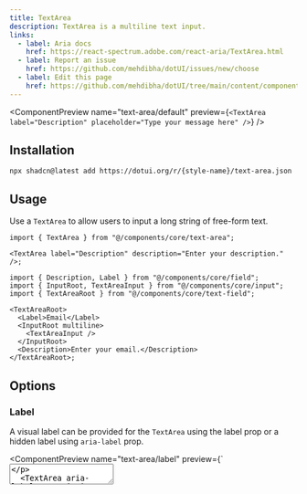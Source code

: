 ```yaml
---
title: TextArea
description: TextArea is a multiline text input.
links:
  - label: Aria docs
    href: https://react-spectrum.adobe.com/react-aria/TextArea.html
  - label: Report an issue
    href: https://github.com/mehdibha/dotUI/issues/new/choose
  - label: Edit this page
    href: https://github.com/mehdibha/dotUI/tree/main/content/components/inputs/text-area.mdx?plain=1
---
```


<ComponentPreview
  name="text-area/default"
  preview={`<TextArea label="Description" placeholder="Type your message here" />`}
/>

## Installation

```package-install
npx shadcn@latest add https://dotui.org/r/{style-name}/text-area.json
```

## Usage

Use a `TextArea` to allow users to input a long string of free-form text.

```tsx
import { TextArea } from "@/components/core/text-area";

<TextArea label="Description" description="Enter your description." />;
```

```tsx
import { Description, Label } from "@/components/core/field";
import { InputRoot, TextAreaInput } from "@/components/core/input";
import { TextAreaRoot } from "@/components/core/text-field";

<TextAreaRoot>
  <Label>Email</Label>
  <InputRoot multiline>
    <TextAreaInput />
  </InputRoot>
  <Description>Enter your email.</Description>
</TextAreaRoot>;
```

## Options

### Label

A visual label can be provided for the `TextArea` using the label prop or a hidden label using `aria-label` prop.

<ComponentPreview
  name="text-area/label"
  preview={`<TextArea label="Description" />
  <TextArea aria-label="Description" />`}
/>

### Description

An `errorMessage` can be supplied to a TextField, which will be displayed when the `isInvalid` prop is set to `true`.

<ComponentPreview
  name="text-area/description"
  preview={`<TextArea label="Description" description="Type your description" />`}
/>

### Error message

An `errorMessage` can be supplied to a TextArea, which will be displayed when the `isInvalid` prop is set to `true`.

<ComponentPreview
  name="text-area/error-message"
  preview={`<TextArea 
    label="Comment"
    isInvalid
    errorMessage="You have exceeded the comment limit for one hour." 
  />`}
/>

### Prefix and suffix

To add additional context for the `TextArea`, use the `prefix` and `suffix` props.

<ComponentPreview
  name="text-area/prefix-and-suffix"
  preview={`<TextArea
    label="Comment"
    placeholder="type something here"
    prefix={<Emojis />}
    suffix={<Toolbar />}
  />`}
/>

### Disabled

Use the `isDisabled` prop to disable the TextArea.

<ComponentPreview
  name="text-area/disabled"
  preview={`<TextArea isDisabled />`}
/>

### ReadOnly

The `isReadOnly` boolean prop makes the TextArea's text content immutable. Unlike `isDisabled`, the text area remains focusable and the contents can still be copied.

<ComponentPreview
  name="text-area/read-only"
  preview={`<TextArea isReadOnly />`}
/>

### Required

Use the `isRequired` prop to mark the TextArea as required.
Use the `necessityIndicator` prop to control the visual style of the required state.

<ComponentPreview
  name="text-area/required"
  preview={`<TextArea label="Description" isRequired necessityIndicator="icon" />`}
/>

## Uncontrolled

Use the `defaultValue` prop to set the default input value.

<ComponentPreview
  name="text-area/uncontrolled"
  preview={`<TextArea label="Essay" defaultValue="Roses are red, violets are blue." />`}
/>

## Controlled

Use the `value` and `onChange` props to control the value of the input.

<ComponentPreview
  name="text-area/controlled"
  preview={`const [inputValue, setInputValue] = React.useState("Roses are red, violets are blue.");
  return (
    <TextArea
      label="Essay"
      value={inputValue}
      onChange={(text) => {
        setInputValue(text);
      }}
    />
  );`}
/>

## Composition

If you need to customize things further, you can drop down to the composition level.

<ComponentPreview
  name="text-area/composition"
  preview={`<TextAreaRoot>
    <Label>Comment</Label>
    <InputRoot>
      <TextAreaInput />
    </InputRoot>
    <Description>Enter your comment.</Description>
  </TextAreaRoot>`}
/>

## API Reference

| Prop                 | Type                                                                                                   | Default  | Description                                                                                                                                                                                                                           |
| -------------------- | ------------------------------------------------------------------------------------------------------ | -------- | ------------------------------------------------------------------------------------------------------------------------------------------------------------------------------------------------------------------------------------- |
| `label`              | `ReactNode`                                                                                            |          | The content to display as the label.                                                                                                                                                                                                  |
| `description`        | `ReactNode`                                                                                            |          | A description for the field. Provides a hint such as specific requirements for what to choose.                                                                                                                                        |
| `errorMessage`       | `ReactNode \| (v: ValidationResult) => ReactNode`                                                      |          | An error message for the field.                                                                                                                                                                                                       |
| `prefix`             | `ReactNode`                                                                                            | -        | A visual to display before the input.                                                                                                                                                                                                 |
| `suffix`             | `ReactNode`                                                                                            | -        | A visual to display after the input.                                                                                                                                                                                                  |
| `isInvalid`          | `boolean`                                                                                              | -        | Whether the value is invalid.                                                                                                                                                                                                         |
| `isDisabled`         | `boolean`                                                                                              | -        | Whether the input is disabled.                                                                                                                                                                                                        |
| `isReadOnly`         | `boolean`                                                                                              | -        | Whether the input can be selected but not changed by the user.                                                                                                                                                                        |
| `isRequired`         | `boolean`                                                                                              | -        | Whether user input is required on the input before form submission.                                                                                                                                                                   |
| `validate`           | `(value: string) => ValidationError \| true \| null \| undefined`                                      | -        | A function that returns an error message if a given value is invalid. Validation errors are displayed to the user when the form is submitted if validationBehavior="native". For realtime validation, use the isInvalid prop instead. |
| `autoFocus`          | `boolean`                                                                                              | -        | Whether the element should receive focus on render.                                                                                                                                                                                   |
| `value`              | `string`                                                                                               | -        | The current value (controlled).                                                                                                                                                                                                       |
| `defaultValue`       | `string`                                                                                               | -        | The default value (uncontrolled).                                                                                                                                                                                                     |
| `autoComplete`       | `string`                                                                                               | -        | Describes the type of autocomplete functionality the input should provide if any.                                                                                                                                                     |
| `maxLength`          | `number`                                                                                               | -        | The maximum number of characters supported by the input.                                                                                                                                                                              |
| `minLength`          | `number`                                                                                               | -        | The minimum number of characters required by the input.                                                                                                                                                                               |
| `pattern`            | `string`                                                                                               | -        | Regex pattern that the value of the input must match to be valid.                                                                                                                                                                     |
| `type`               | `'text' \| 'search' \| 'url' \| 'tel' \| 'email' \| 'password' \| string & {}`                         | -        | The type of input to render.                                                                                                                                                                                                          |
| `inputMode`          | `'none' \| 'text' \| 'tel' \| 'url' \| 'email' \| 'numeric' \| 'decimal' \| 'search'`                  | -        | Hints at the type of data that might be entered by the user while editing the element or its contents.                                                                                                                                |
| `name`               | `string`                                                                                               | -        | The name of the input element, used when submitting an HTML form.                                                                                                                                                                     |
| `validationBehavior` | `'native' \| 'aria'`                                                                                   | 'native' | Whether to use native HTML form validation to prevent form submission when the value is missing or invalid, or mark the field as required or invalid via ARIA.                                                                        |
| `children`           | `ReactNode \| (values: TextFieldRenderProps & {defaultChildren: ReactNode \| undefined}) => ReactNode` | -        | The children of the component. A function may be provided to alter the children based on component state.                                                                                                                             |
| `className`          | `string`                                                                                               | -        | The CSS className for the element.                                                                                                                                                                                                    |
| `style`              | `CSSProperties \| (values: TextFieldRenderProps & {defaultStyle: CSSProperties}) => CSSProperties`     | -        | The inline style for the element. A function may be provided to compute the style based on component state.                                                                                                                           |

| Event                 | Type                                        | Description                                                                                                      |
| --------------------- | ------------------------------------------- | ---------------------------------------------------------------------------------------------------------------- |
| `onFocus`             | `(e: FocusEvent<Target>) => void`           | Handler that is called when the element receives focus.                                                          |
| `onBlur`              | `(e: FocusEvent<Target>) => void`           | Handler that is called when the element loses focus.                                                             |
| `onFocusChange`       | `(isFocused: boolean) => void`              | Handler that is called when the element's focus status changes.                                                  |
| `onKeyDown`           | `(e: KeyboardEvent) => void`                | Handler that is called when a key is pressed.                                                                    |
| `onKeyUp`             | `(e: KeyboardEvent) => void`                | Handler that is called when a key is released.                                                                   |
| `onChange`            | `(value: T) => void`                        | Handler that is called when the value changes.                                                                   |
| `onCopy`              | `ClipboardEventHandler<HTMLInputElement>`   | Handler that is called when the user copies text.                                                                |
| `onCut`               | `ClipboardEventHandler<HTMLInputElement>`   | Handler that is called when the user cuts text.                                                                  |
| `onPaste`             | `ClipboardEventHandler<HTMLInputElement>`   | Handler that is called when the user pastes text.                                                                |
| `onCompositionStart`  | `CompositionEventHandler<HTMLInputElement>` | Handler that is called when a text composition system starts a new text composition session.                     |
| `onCompositionEnd`    | `CompositionEventHandler<HTMLInputElement>` | Handler that is called when a text composition system completes or cancels the current text composition session. |
| `onCompositionUpdate` | `CompositionEventHandler<HTMLInputElement>` | Handler that is called when a new character is received in the current text composition session.                 |
| `onSelect`            | `ReactEventHandler<HTMLInputElement>`       | Handler that is called when text in the input is selected.                                                       |
| `onBeforeInput`       | `FormEventHandler<HTMLInputElement>`        | Handler that is called when the input value is about to be modified.                                             |
| `onInput`             | `FormEventHandler<HTMLInputElement>`        | Handler that is called when the input value is modified.                                                         |

| Data attribute    | Description                          |
| ----------------- | ------------------------------------ |
| `[data-disabled]` | Whether the text field is disabled.  |
| `[data-invalid]`  | Whether the text field is invalid.   |
| `[data-readonly]` | Whether the text field is read only. |
| `[data-required]` | Whether the text field is required.  |

